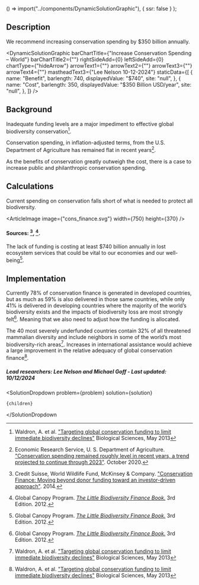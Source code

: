 
  () => import("../components/DynamicSolutionGraphic"),
  { ssr: false }
);


## Description

We recommend increasing conservation spending by $350 billion annually.

<DynamicSolutionGraphic
  barChartTitle={"Increase Conservation Spending  – World"}
  barChartTitle2={""}
  rightSideAdd={0}
  leftSideAdd={0}
  chartType={"hideArrow"}
  arrowText1={""}
  arrowText2={""}
  arrowText3={""}
  arrowText4={""}
  mastheadText3={"Lee Nelson 10-12-2024"}
  staticData={[
    {
      name: "Benefit",
      barlength: 740,
      displayedValue: "$740",
      site: "null",
    },
    {
      name: "Cost",
      barlength: 350,
      displayedValue: "$350 Billion USD/year",
      site: "null",
    },
  ]}
/>

## Background

Inadequate funding levels are a major impediment to effective global biodiversity conservation[^"1"].

Conservation spending, in inflation-adjusted terms, from the U.S. Department of Agriculture has remained flat in recent years[^"15"].

As the benefits of conservation greatly outweigh the cost, there is a case to increase public and philanthropic conservation spending.

## Calculations

Current spending on conservation falls short of what is needed to protect all biodiversity.

<ArticleImage image={"cons_finance.svg"} width={750} height={370} />
#### Sources: [^"12"], [^"19"].

The lack of funding is costing at least $740 billion annually in lost ecosystem services that could be vital to our economies and our well-being[^"19"].

## Implementation

Currently 78% of conservation finance is generated in developed countries, but as much as 59% is also delivered in those same countries, while only 41% is delivered in developing countries where the majority of the world’s biodiversity exists and the impacts of biodiversity loss are most strongly felt[^"19"]. Meaning that we also need to adjust how the funding is allocated.

The 40 most severely underfunded countries contain 32% of all threatened mammalian diversity and include neighbors in some of the world’s most biodiversity-rich areas[^"1"]. Increases in international assistance would achieve a large improvement in the relative adequacy of global conservation finance[^"1"].

##### Lead researchers: Lee Nelson and Michael Goff - Last updated: 10/12/2024

[^"12"]: Credit Suisse, World Wildlife Fund, McKinsey & Company. ["Conservation Finance: Moving beyond donor funding toward an investor-driven approach"](https://www.cbd.int/financial/privatesector/g-private-wwf.pdf). 2014.
[^"15"]: Economic Research Service, U. S. Department of Agriculture. ["Conservation spending remained roughly level in recent years, a trend projected to continue through 2023"](https://www.ers.usda.gov/data-products/chart-gallery/gallery/chart-detail/?chartId=99510). October 2020.
[^"19"]: Global Canopy Program. [_The Little Biodiversity Finance Book._](https://www.globalcanopy.org/insights/publication/the-little-biodiversity-finance-book-3rd-edition-2012/) 3rd Edition. 2012.
[^"1"]: Waldron, A. et al. ["Targeting global conservation funding to limit immediate biodiversity declines"](https://doi.org/10.1073/pnas.1221370110) Biological Sciences, May 2013

  <SolutionDropdown 
    problem={problem} 
    solution={solution}
  >
    {children}
  </SolutionDropdown

>
